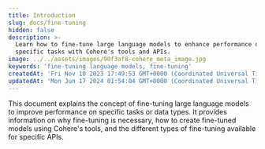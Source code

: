 ```yaml
---
title: Introduction
slug: docs/fine-tuning
hidden: false
description: >-
  Learn how to fine-tune large language models to enhance performance on
  specific tasks with Cohere's tools and APIs.
image: ../../assets/images/90f3af8-cohere_meta_image.jpg
keywords: 'fine-tuning language models, fine-tuning'
createdAt: 'Fri Nov 10 2023 17:49:53 GMT+0000 (Coordinated Universal Time)'
updatedAt: 'Mon Jun 17 2024 01:54:04 GMT+0000 (Coordinated Universal Time)'
---
```

This document explains the concept of fine-tuning large language models to improve performance on specific tasks or data types. It provides information on why fine-tuning is necessary, how to create fine-tuned models using Cohere's tools, and the different types of fine-tuning available for specific APIs.
